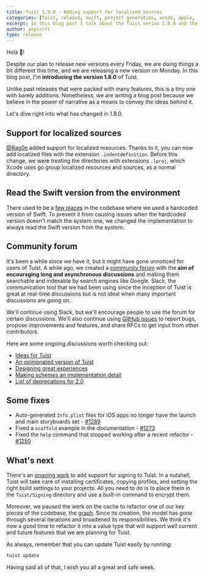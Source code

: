 ```yaml
---
title: Tuist 1.8.0 - Adding support for localized sources
categories: [Tuist, release, swift, project generation, xcode, apple, '1.8.0']
excerpt: In this blog post I talk about the Tuist verion 1.8.0 and the improvements that come with it. One of those is being able to define localized sources in the targets. Moreover, we changed the way we read the Swift version to always read it from the environment.
author: pepicrft
type: release
---
```


Hola 👋!

Despite our plan to release new versions every Friday,
we are doing things a bit different this time,
and we are releasing a new version on Monday.
In this blog post, I'm **introducing the version 1.8.0** of Tuist.

Unlike past releases that were packed with many features,
this is a tiny one with barely additions.
Nonetheless,
we are writing a blog post because we believe in the power of narrative as a means to convey the ideas behind it.

Let's dive right into what has changed in 1.8.0.

## Support for localized sources

[@Rag0n](https://github.com/Rag0n) added support for localized resources.
Thanks to it, you can now add localized files with the extension `.indentdefinition`.
Before this change,
we were treating the directories with extensions `.lproj`,
which Xcode uses go group localized resources and sources,
as a normal directory.

## Read the Swift version from the environment

There used to be a [few places](https://github.com/tuist/tuist/pull/1317) in the codebase where we used a hardcoded version of Swift.
To prevent it from causing issues when the hardcoded version doesn't match the system one,
we changed the implementation to always read the Swift version from the system.

## Community forum

It's been a while since we have it,
but it might have gone unnoticed for users of Tuist.
A while ago,
we created a [community forum](https://community.tuist.io) with the **aim of encouraging long and asynchronous discussions** and making them searchable and indexable by search engines like Google.
Slack,
the communication tool that we had been using since the inception of Tuist is great at real-time discussions but is not ideal when many important discussions are going on.

We'll continue using Slack, but we'll encourage people to use the forum for certain discussions.
We'll also continue using [GitHub issues](https://github.com/tuist/tuist/issues) to report bugs,
propose improvements and features, and share RFCs to get input from other contributors.

Here are some ongoing discussions worth checking out:

- [Ideas for Tuist](https://community.tuist.io/t/ideas-for-tuist/20/2)
- [An opinionated version of Tuist](https://community.tuist.io/t/an-opinionated-version-of-tuist/40)
- [Designing great experiences](https://community.tuist.io/t/designing-great-experiences/38)
- [Making schemes an implementation detail](https://community.tuist.io/t/making-schemes-an-implementation-detail/30)
- [List of deprecations for 2.0](https://community.tuist.io/t/list-of-deprecations-for-2-0/24)

## Some fixes

- Auto-generated `Info.plist` files for iOS apps no longer have the launch and main storyboards set - [#1289](https://github.com/tuist/tuist/pull/1289)
- Fixed a `scaffold` example in the documentation - [#1273](https://github.com/tuist/tuist/pull/1273)
- Fixed the `help` command that stopped working after a recent refactor - [#1250](https://github.com/tuist/tuist/pull/1250)

## What's next

There's an [ongoing work](https://github.com/tuist/tuist/pull/1186) to add support for signing to Tuist.
In a nutshell, Tuist will take care of installing certificates, copying profiles, and setting the right build settings to your projects.
All you need to do is to place them in the `Tuist/Signing` directory and use a built-in command to encrypt them.

Moreover, we paused the work on the cache to refactor one of our key pieces of the codebase, the [graph](https://github.com/tuist/tuist/blob/main/Sources/TuistCore/Graph/Graph.swift).
Since its creation,
the model has gone through several iterations and broadened its responsibilities.
We think it's now a good time to refactor it into a value type that will support well current and future features that we are planning for Tuist.

As always,
remember that you can update Tuist easily by running:

```bash
tuist update
```

Having said all of that,
I wish you all a great and safe week.
